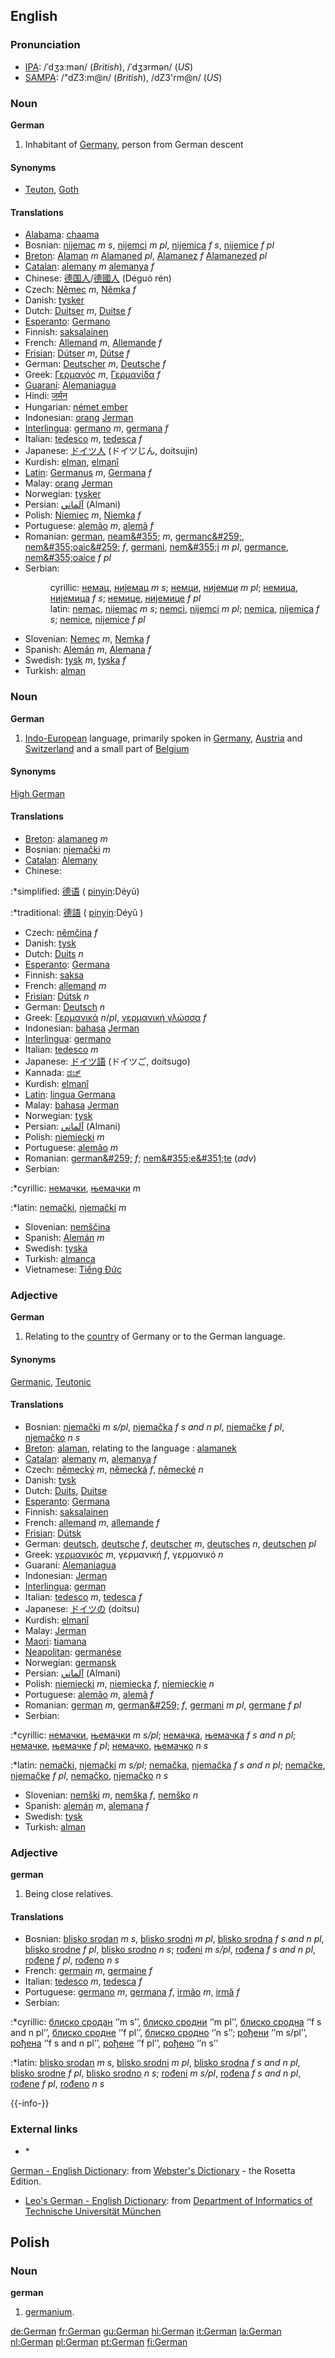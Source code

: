 ==English==
===Pronunciation===
*[[IPA]]: /ˈdʒɜːmən/ (''British''), /ˈdʒɜrmən/ (''US'')
*[[SAMPA]]: /"dZ3:m@n/ (''British''), /dZ3'rm@n/ (''US'')

===Noun===
'''German'''

#Inhabitant of [[Germany]], person from German descent

====Synonyms====
*[[Teuton]], [[Goth]]

====Translations====
*[[Alabama]]: [[chaama]]
*Bosnian: [[nijemac]] ''m s'', [[nijemci]] ''m pl'', [[nijemica]] ''f s'', [[nijemice]] ''f pl''
*[[Breton]]: [[Alaman]] ''m'' [[Alamaned]] ''pl'', [[Alamanez]] ''f'' [[Alamanezed]] ''pl''
*[[Catalan]]: [[alemany]] ''m'' [[alemanya]] ''f''
*Chinese: [[德国人]]/[[德國人]] (Déguó rén) 
*Czech: [[Němec]] ''m'', [[Němka]] ''f''
*Danish: [[tysker]]
*Dutch: [[Duitser]] ''m'', [[Duitse]] ''f''
*[[Esperanto]]: [[Germano]]
*Finnish: [[saksalainen]]
*French: [[Allemand]] ''m'', [[Allemande]] ''f''
*[[Frisian]]: [[Dútser]] ''m'', [[Dútse]] ''f''
*German: [[Deutscher]] ''m'', [[Deutsche]] ''f''
*Greek: [[Γερμανός]] ''m'', [[Γερμανίδα]] ''f''
*[[Guaraní]]: [[Alemaniagua]]
*Hindi: [[जर्मन]]
*Hungarian: [[német ember]]
*Indonesian: [[orang]] [[Jerman]]
*[[Interlingua]]: [[germano]] ''m'', [[germana]] ''f''
*Italian: [[tedesco]] ''m'', [[tedesca]] ''f''
*Japanese: [[ドイツ人]] (ドイツじん, doitsujin)
*Kurdish: [[elman]], [[elmanî]]
*[[Latin]]: [[Germanus]] ''m'', [[Germana]] ''f''
*Malay: [[orang]] [[Jerman]]
*Norwegian: [[tysker]]
*Persian: [[آلماني]] (Almani)
*Polish: [[Niemiec]] ''m'', [[Niemka]] ''f''
*Portuguese: [[alemão]] ''m'', [[alemã]] ''f''
*Romanian: [[german]], [[neam&#355;]] ''m'', [[germanc&#259;]], [[nem&#355;oaic&#259;]] ''f'', [[germani]], [[nem&#355;i]] ''m pl'', [[germance]], [[nem&#355;oaice]] ''f pl''
*Serbian:
*:cyrillic: [[немац]], [[нијемац]] ''m s''; [[немци]], [[нијемци]] ''m pl''; [[немица]], [[нијемица]] ''f s''; [[немице]], [[нијемице]]  ''f pl''
*:latin: [[nemac]], [[nijemac]] ''m s''; [[nemci]], [[nijemci]] ''m pl''; [[nemica]], [[nijemica]] ''f s''; [[nemice]], [[nijemice]] ''f pl''
*Slovenian: [[Nemec]] ''m'', [[Nemka]] ''f''
*Spanish: [[Alemán]] ''m'', [[Alemana]] ''f''
*Swedish: [[tysk]] ''m'', [[tyska]] ''f''
*Turkish: [[alman]]

===Noun===
'''German'''

#[[Indo-European]] language, primarily spoken in [[Germany]], [[Austria]] and [[Switzerland]] and a small part of [[Belgium]]

====Synonyms====
[[High German]]

====Translations====
*[[Breton]]: [[alamaneg]] ''m''
*Bosnian: [[njemački]] ''m''
*[[Catalan]]: [[Alemany]]
*Chinese:
:*simplified: [[德语]] ( [[pinyin]]:Déyǔ)
:*traditional: [[德語]] ( [[pinyin]]:Déyǔ ) 
*Czech: [[němčina]] ''f''
*Danish: [[tysk]]
*Dutch: [[Duits]] ''n''
*[[Esperanto]]: [[Germana]]
*Finnish: [[saksa]]
*French: [[allemand]] ''m''
*[[Frisian]]: [[Dútsk]] ''n''
*German: [[Deutsch]] ''n''
*Greek: [[Γερμανικά]] ''n''/''pl'', [[γερμανική γλώσσα]] ''f''
*Indonesian: [[bahasa]] [[Jerman]]
*[[Interlingua]]: [[germano]]
*Italian: [[tedesco]] ''m''
*Japanese: [[ドイツ語]] (ドイツご, doitsugo)
*Kannada: [[ಡಚ್]]
*Kurdish: [[elmanî]]
*[[Latin]]: [[lingua Germana]]
*Malay: [[bahasa]] [[Jerman]]
*Norwegian: [[tysk]]
*Persian: [[آلماني]]  (Almani)
*Polish: [[niemiecki]] ''m''
*Portuguese: [[alemão]] ''m''
*Romanian: [[german&#259;]] ''f''; [[nem&#355;e&#351;te]] (''adv'')
*Serbian:
:*cyrillic: [[немачки]], [[њемачки]] ''m''
:*latin: [[nemački]], [[njemački]] ''m''
*Slovenian: [[nemščina]]
*Spanish: [[Alemán]] ''m''
*Swedish: [[tyska]]
*Turkish: [[almanca]]
*Vietnamese: [[Tiếng Ðức]]

===Adjective===
'''German'''

#Relating to the [[country]] of Germany or to the German language.

====Synonyms====
[[Germanic]], [[Teutonic]]

====Translations====
*Bosnian: [[njemački]] ''m s/pl'', [[njemačka]] ''f s and n pl'', [[njemačke]] ''f pl'', [[njemačko]] ''n s''
*[[Breton]]: [[alaman]], relating to the language : [[alamanek]]
*[[Catalan]]: [[alemany]] ''m'', [[alemanya]] ''f''
*Czech: [[německý]] ''m'', [[německá]] ''f'', [[německé]] ''n''
*Danish: [[tysk]]
*Dutch: [[Duits]], [[Duitse]]
*[[Esperanto]]: [[Germana]]
*Finnish: [[saksalainen]]
*French: [[allemand]] ''m'', [[allemande]] ''f''
*[[Frisian]]: [[Dútsk]]
*German: [[deutsch]], [[deutsche]] ''f'', [[deutscher]] ''m'', [[deutsches]] ''n'', [[deutschen]] ''pl''
*Greek: [[γερμανικός]] ''m'', γερμανική ''f'', γερμανικό ''n''
*Guaraní: [[Alemaniagua]]
*Indonesian: [[Jerman]]
*[[Interlingua]]: [[german]]
*Italian: [[tedesco]] ''m'', [[tedesca]] ''f''
*Japanese: [[ドイツ]]の (doitsu)
*Kurdish: [[elmanî]]
*Malay: [[Jerman]]
*[[Maori]]: [[tiamana]]
*[[Neapolitan]]: [[germanése]]
*Norwegian: [[germansk]]
*Persian: [[آلماني]] (Almani)
*Polish: [[niemiecki]] ''m'', [[niemiecka]] ''f'', [[niemieckie]] ''n''
*Portuguese: [[alemão]] ''m'', [[alemã]] ''f''
*Romanian: [[german]] ''m'', [[german&#259;]] ''f'', [[germani]] ''m pl'', [[germane]] ''f pl''
*Serbian:
:*cyrillic: [[немачки]], [[њемачки]] ''m s/pl''; [[немачка]], [[њемачка]] ''f s and n pl''; [[немачке]], [[њемачке]] ''f pl''; [[немачко]], [[њемачко]] ''n s''
:*latin: [[nemački]], [[njemački]] ''m s/pl''; [[nemačka]], [[njemačka]] ''f s and n pl''; [[nemačke]], [[njemačke]] ''f pl'', [[nemačko]], [[njemačko]] ''n s''
*Slovenian: [[nemški]] ''m'', [[nemška]] ''f'', [[nemško]] ''n''
*Spanish: [[alemán]] ''m'', [[alemana]] ''f''
*Swedish: [[tysk]]
*Turkish: [[alman]]

===Adjective===
'''german'''

#Being close relatives.

====Translations====

*Bosnian: [[blisko srodan]] ''m s'', [[blisko srodni]] ''m pl'', [[blisko srodna]] ''f s and n pl'', [[blisko srodne]] ''f pl'', [[blisko srodno]] ''n s''; [[rođeni]] ''m s/pl'', [[rođena]] ''f s and n pl'', [[rođene]] ''f pl'', [[rođeno]] ''n s''
*French: [[germain]] ''m'', [[germaine]] ''f''
*Italian: [[tedesco]] ''m'', [[tedesca]] ''f''
*Portuguese: [[germano]] ''m'', [[germana]] ''f'', [[irmão]] ''m'', [[irmã]] ''f''
*Serbian:
:*cyrillic: [[блиско сродан]] ‘’m s’’, [[блиско сродни]] ‘’m pl’’, [[блиско сродна]] ‘’f s and n pl’’, [[блиско сродне]] ‘’f pl’’, [[блиско сродно]] ‘’n s’’; [[рођени]] ‘’m s/pl’’, [[рођена]] ‘’f s and n pl’’, [[рођене]] ‘’f pl’’, [[рођено]] ‘’n s’’
:*latin: [[blisko srodan]] ''m s'', [[blisko srodni]] ''m pl'', [[blisko srodna]] ''f s and n pl'', [[blisko srodne]] ''f pl'', [[blisko srodno]] ''n s''; [[rođeni]] ''m s/pl'', [[rođena]] ''f s and n pl'', [[rođene]] ''f pl'', [[rođeno]] ''n s''

{{-info-}}

=== External links ===
* {{Interwiktionary|code=de}}*
[http://www.websters-online-dictionary.org/definition/German-english/ German - English Dictionary]: from [http://www.websters-online-dictionary.org/ Webster's Dictionary] - the Rosetta Edition.
*[http://dict.leo.org/ Leo's German - English Dictionary]: from [http://www.informatik.tu-muenchen.de/home_e.html Department of Informatics of Technische Universität München]

==Polish==
===Noun===
'''german'''

# [[germanium]].

[[de:German]]
[[fr:German]]
[[gu:German]]
[[hi:German]]
[[it:German]]
[[la:German]]
[[nl:German]]
[[pl:German]]
[[pt:German]]
[[fi:German]]